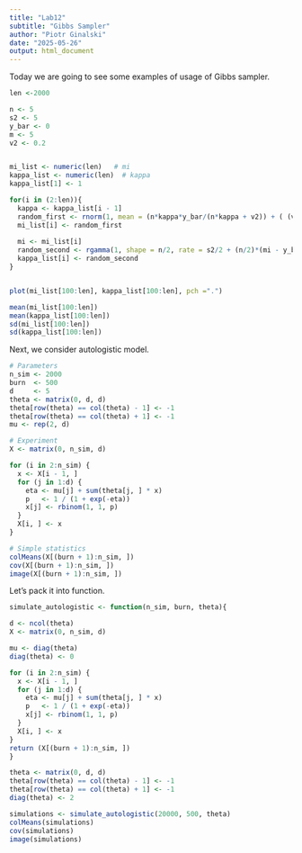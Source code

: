 ```yaml
---
title: "Lab12"
subtitle: "Gibbs Sampler"
author: "Piotr Ginalski"
date: "2025-05-26"
output: html_document
---
```


Today we are going to see some examples of usage of Gibbs sampler. 
```r
len <-2000

n <- 5
s2 <- 5
y_bar <- 0
m <- 5
v2 <- 0.2


mi_list <- numeric(len)   # mi
kappa_list <- numeric(len)  # kappa
kappa_list[1] <- 1

for(i in (2:len)){
  kappa <- kappa_list[i - 1]
  random_first <- rnorm(1, mean = (n*kappa*y_bar/(n*kappa + v2)) + ( (v2/(n*kappa + v2)) * m), sd = 1/(kappa*n + v2))
  mi_list[i] <- random_first
  
  mi <- mi_list[i]
  random_second <- rgamma(1, shape = n/2, rate = s2/2 + (n/2)*(mi - y_bar)*(mi - y_bar))
  kappa_list[i] <- random_second
}


plot(mi_list[100:len], kappa_list[100:len], pch =".")

mean(mi_list[100:len])
mean(kappa_list[100:len])
sd(mi_list[100:len])
sd(kappa_list[100:len])
```

Next, we consider autologistic model.
```r
# Parameters
n_sim <- 2000
burn  <- 500
d     <- 5
theta <- matrix(0, d, d)
theta[row(theta) == col(theta) - 1] <- -1
theta[row(theta) == col(theta) + 1] <- -1
mu <- rep(2, d)                      

# Experiment
X <- matrix(0, n_sim, d)

for (i in 2:n_sim) {
  x <- X[i - 1, ]                    
  for (j in 1:d) {
    eta <- mu[j] + sum(theta[j, ] * x)  
    p   <- 1 / (1 + exp(-eta))
    x[j] <- rbinom(1, 1, p)
  }
  X[i, ] <- x
}

# Simple statistics
colMeans(X[(burn + 1):n_sim, ])
cov(X[(burn + 1):n_sim, ])
image(X[(burn + 1):n_sim, ])
```

Let's pack it into function.
```r
simulate_autologistic <- function(n_sim, burn, theta){

d <- ncol(theta)
X <- matrix(0, n_sim, d)

mu <- diag(theta)
diag(theta) <- 0

for (i in 2:n_sim) {
  x <- X[i - 1, ]                    
  for (j in 1:d) {
    eta <- mu[j] + sum(theta[j, ] * x)  
    p   <- 1 / (1 + exp(-eta))
    x[j] <- rbinom(1, 1, p)
  }
  X[i, ] <- x
}
return (X[(burn + 1):n_sim, ])
}
```

```r
theta <- matrix(0, d, d)
theta[row(theta) == col(theta) - 1] <- -1
theta[row(theta) == col(theta) + 1] <- -1
diag(theta) <- 2

simulations <- simulate_autologistic(20000, 500, theta)
colMeans(simulations)
cov(simulations)
image(simulations)
```